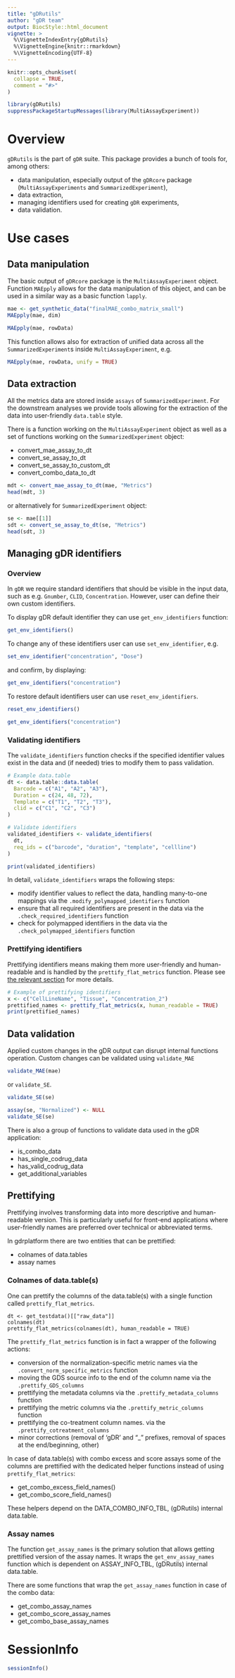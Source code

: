```yaml
---
title: "gDRutils"
author: "gDR team"
output: BiocStyle::html_document
vignette: >
  %\VignetteIndexEntry{gDRutils}
  %\VignetteEngine{knitr::rmarkdown}
  %\VignetteEncoding{UTF-8}
---
```


```r
knitr::opts_chunk$set(
  collapse = TRUE,
  comment = "#>"
)
```

```r
library(gDRutils)
suppressPackageStartupMessages(library(MultiAssayExperiment))
```

# Overview
`gDRutils` is the part of `gDR` suite. This package provides a bunch of tools for, among others:

* data manipulation, especially output of the `gDRcore` package (`MultiAssayExperiments` and `SummarizedExperiment`),
* data extraction,
* managing identifiers used for creating `gDR` experiments,
* data validation.

# Use cases

## Data manipulation

The basic output of `gDRcore` package is the `MultiAssayExperiment` object. Function `MAEpply` allows for the data manipulation of this object, and can be used in a similar way as a basic function `lapply`.

```r
mae <- get_synthetic_data("finalMAE_combo_matrix_small")
MAEpply(mae, dim)
```
```r
MAEpply(mae, rowData)
```
This function allows also for extraction of unified data across all the `SummarizedExperiment`s inside `MultiAssayExperiment`, e.g.

```r
MAEpply(mae, rowData, unify = TRUE)
```

## Data extraction

All the metrics data are stored inside `assays` of `SummarizedExperiment`. For the downstream analyses we provide tools allowing for the extraction of the data into user-friendly `data.table` style.

There is a function working on the `MultiAssayExperiment` object as well as a set of functions working on the `SummarizedExperiment` object:

* convert_mae_assay_to_dt
* convert_se_assay_to_dt
* convert_se_assay_to_custom_dt
* convert_combo_data_to_dt


```r
mdt <- convert_mae_assay_to_dt(mae, "Metrics")
head(mdt, 3)
```
or alternatively for `SummarizedExperiment` object:

```r
se <- mae[[1]]
sdt <- convert_se_assay_to_dt(se, "Metrics")
head(sdt, 3)
```

## Managing gDR identifiers

### Overview

In `gDR` we require standard identifiers that should be visible in the input data, such as e.g. `Gnumber`, `CLID`, `Concentration`. However, user can define their own custom identifiers.

To display gDR default identifier they can use `get_env_identifiers` function:

```r
get_env_identifiers()
```

To change any of these identifiers user can use `set_env_identifier`, e.g.

```r
set_env_identifier("concentration", "Dose")
```

and confirm, by displaying:

```r
get_env_identifiers("concentration")
```

To restore default identifiers user can use `reset_env_identifiers`.

```r
reset_env_identifiers()
```

```r
get_env_identifiers("concentration")
```

### Validating identifiers

The `validate_identifiers` function checks if the specified identifier values exist in the data and (if needed) tries to modify them to pass validation.

```r
# Example data.table
dt <- data.table::data.table(
  Barcode = c("A1", "A2", "A3"),
  Duration = c(24, 48, 72),
  Template = c("T1", "T2", "T3"),
  clid = c("C1", "C2", "C3")
)

# Validate identifiers
validated_identifiers <- validate_identifiers(
  dt,
  req_ids = c("barcode", "duration", "template", "cellline")
)

print(validated_identifiers)
```

In detail, `validate_identifiers` wraps the following steps:

* modify identifier values to reflect the data, handling many-to-one mappings via the `.modify_polymapped_identifiers` function
* ensure that all required identifiers are present in the data via  the `.check_required_identifiers` function 
* check for polymapped identifiers in the data via the `.check_polymapped_identifiers` function
 
### Prettifying identifiers

Prettifying identifiers means making them more user-friendly and human-readable and is handled by the `prettify_flat_metrics` function. Please see [the relevant section](#prettifying) for more details.

```r
# Example of prettifying identifiers
x <- c("CellLineName", "Tissue", "Concentration_2")
prettified_names <- prettify_flat_metrics(x, human_readable = TRUE)
print(prettified_names)
```



## Data validation

Applied custom changes in the gDR output can disrupt internal functions operation. Custom changes can be validated using `validate_MAE`

```r
validate_MAE(mae)
```

or `validate_SE`.

```r
validate_SE(se)
```

```r
assay(se, "Normalized") <- NULL
validate_SE(se)
```

There is also a group of functions to validate data used in the gDR application:

* is_combo_data
* has_single_codrug_data
* has_valid_codrug_data
* get_additional_variables

## Prettifying

Prettifying involves transforming data into more descriptive and human-readable version. This is particularly useful for front-end applications where user-friendly names are preferred over technical or abbreviated terms.

In gdrplatform there are two entities that can be prettified:

* colnames of data.tables 
* assay names

### Colnames of data.table(s)

One can prettify the columns of the data.table(s) with a single function called `prettify_flat_metrics`.

```
dt <- get_testdata()[["raw_data"]]
colnames(dt)
prettify_flat_metrics(colnames(dt), human_readable = TRUE)
```

The `prettify_flat_metrics` function is in fact a wrapper of the following actions:

* conversion of the normalization-specific metric names via the `.convert_norm_specific_metrics` function
* moving the GDS source info to the end of the column name via the `.prettify_GDS_columns` 
* prettifying the metadata columns via the `.prettify_metadata_columns` function 
* prettifying the metric columns via the `.prettify_metric_columns` function 
* prettifying the co-treatment column names. via the `.prettify_cotreatment_columns` 
* minor corrections (removal of 'gDR' and  "_" prefixes, removal of spaces at the end/beginning, other)

In case of data.table(s) with combo excess and score assays some of the columns are prettified with the dedicated helper functions instead of using `prettify_flat_metrics`:

* get_combo_excess_field_names()
* get_combo_score_field_names() 

These helpers depend on the DATA_COMBO_INFO_TBL, (gDRutils) internal data.table.

### Assay names

The function `get_assay_names` is the primary solution that allows getting prettified version of the assay names. It wraps the `get_env_assay_names` function which is dependent on ASSAY_INFO_TBL, (gDRutils) internal data.table.

There are some functions that wrap the `get_assay_names` function in case of the combo data:

* get_combo_assay_names
* get_combo_score_assay_names
* get_combo_base_assay_names


# SessionInfo {-}

```r
sessionInfo()
```

